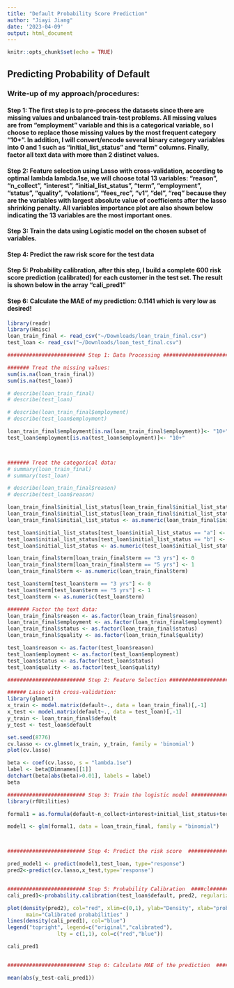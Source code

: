 ```yaml
---
title: "Default Probability Score Prediction"
author: "Jiayi Jiang"
date: '2023-04-09'
output: html_document
---
```


```r
knitr::opts_chunk$set(echo = TRUE)
```

## Predicting Probability of Default

### Write-up of my approach/procedures: 

#### Step 1: The first step is to pre-process the datasets since there are missing values and unbalanced train-test problems. All missing values are from "employment" variable and this is a categorical variable, so I choose to replace those missing values by the most frequent category "10+". In addition, I will convert/encode several binary category variables into 0 and 1 such as "initial_list_status" and "term" columns. Finally, factor all text data with more than 2 distinct values.


#### Step 2: Feature selection using Lasso with cross-validation, according to optimal lambda lambda.1se, we will choose total 13 variables: "reason", "n_collect", "interest", "initial_list_status", "term", "employment", "status", "quality", "volations", "fees_rec", "v1", "del", "req" because they are the variables with largest absolute value of coefficients after the lasso shrinking penalty. All variables importance plot are also shown below indicating the 13 variables are the most important ones.

#### Step 3: Train the data using Logistic model on the chosen subset of variables.

#### Step 4: Predict the raw risk score for the test data

#### Step 5: Probability calibration, after this step, I build a complete 600 risk score prediction (calibrated) for each customer in the test set. The result is shown below in the array "cali_pred1"

#### Step 6: Calculate the MAE of my prediction: 0.1141 which is very low as desired!

```r
library(readr)
library(Hmisc)
loan_train_final <- read_csv("~/Downloads/loan_train_final.csv")
test_loan <- read_csv("~/Downloads/loan_test_final.csv")

######################### Step 1: Data Processing #########################

####### Treat the missing values:
sum(is.na(loan_train_final))
sum(is.na(test_loan))

# describe(loan_train_final)
# describe(test_loan)

# describe(loan_train_final$employment)
# describe(test_loan$employment)

loan_train_final$employment[is.na(loan_train_final$employment)]<- "10+"
test_loan$employment[is.na(test_loan$employment)]<- "10+"



####### Treat the categorical data:
# summary(loan_train_final)
# summary(test_loan)

# describe(loan_train_final$reason)
# describe(test_loan$reason)

loan_train_final$initial_list_status[loan_train_final$initial_list_status == "a"] <- 0
loan_train_final$initial_list_status[loan_train_final$initial_list_status == "b"] <- 1
loan_train_final$initial_list_status <- as.numeric(loan_train_final$initial_list_status)

test_loan$initial_list_status[test_loan$initial_list_status == "a"] <- 0
test_loan$initial_list_status[test_loan$initial_list_status == "b"] <- 1
test_loan$initial_list_status <- as.numeric(test_loan$initial_list_status)

loan_train_final$term[loan_train_final$term == "3 yrs"] <- 0
loan_train_final$term[loan_train_final$term == "5 yrs"] <- 1
loan_train_final$term <- as.numeric(loan_train_final$term)

test_loan$term[test_loan$term == "3 yrs"] <- 0
test_loan$term[test_loan$term == "5 yrs"] <- 1
test_loan$term <- as.numeric(test_loan$term)

####### Factor the text data:
loan_train_final$reason <- as.factor(loan_train_final$reason)
loan_train_final$employment <- as.factor(loan_train_final$employment)
loan_train_final$status <- as.factor(loan_train_final$status)
loan_train_final$quality <- as.factor(loan_train_final$quality)

test_loan$reason <- as.factor(test_loan$reason)
test_loan$employment <- as.factor(test_loan$employment)
test_loan$status <- as.factor(test_loan$status)
test_loan$quality <- as.factor(test_loan$quality)

```

```r
######################### Step 2: Feature Selection #########################

###### Lasso with cross-validation:
library(glmnet)
x_train <- model.matrix(default~., data = loan_train_final)[,-1]
x_test <- model.matrix(default~., data = test_loan)[,-1]
y_train <- loan_train_final$default
y_test <- test_loan$default

set.seed(8776)
cv.lasso <- cv.glmnet(x_train, y_train, family = 'binomial')
plot(cv.lasso)

beta <- coef(cv.lasso, s = "lambda.1se")
label <- beta@Dimnames[[1]]
dotchart(beta[abs(beta)>0.01], labels = label)
beta


```

```r
######################### Step 3: Train the logistic model #########################
library(rfUtilities)

formal1 = as.formula(default~n_collect+interest+initial_list_status+term+fees_rec+employment+status+v1+reason+quality+violations+del+req)

model1 <- glm(formal1, data = loan_train_final, family = "binomial")



######################### Step 4: Predict the risk score  #########################

pred_model1 <- predict(model1,test_loan, type="response")
pred2<-predict(cv.lasso,x_test,type='response')


######################### Step 5: Probability Calibration  ####cl#####################
cali_pred1<-probability.calibration(test_loan$default, pred2, regularization = FALSE)

plot(density(pred2), col="red", xlim=c(0,1), ylab="Density", xlab="probabilities",
      main="Calibrated probabilities" )
lines(density(cali_pred1), col="blue")
legend("topright", legend=c("original","calibrated"),
                lty = c(1,1), col=c("red","blue"))

cali_pred1


######################### Step 6: Calculate MAE of the prediction  ##########################

mean(abs(y_test-cali_pred1))
```

